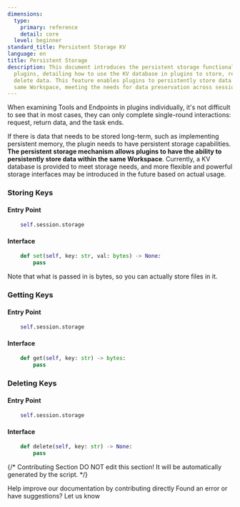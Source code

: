 ```yaml
---
dimensions:
  type:
    primary: reference
    detail: core
  level: beginner
standard_title: Persistent Storage KV
language: en
title: Persistent Storage
description: This document introduces the persistent storage functionality in Dify
  plugins, detailing how to use the KV database in plugins to store, retrieve, and
  delete data. This feature enables plugins to persistently store data within the
  same Workspace, meeting the needs for data preservation across sessions.
---
```


When examining Tools and Endpoints in plugins individually, it's not difficult to see that in most cases, they can only complete single-round interactions: request, return data, and the task ends.

If there is data that needs to be stored long-term, such as implementing persistent memory, the plugin needs to have persistent storage capabilities. **The persistent storage mechanism allows plugins to have the ability to persistently store data within the same Workspace**. Currently, a KV database is provided to meet storage needs, and more flexible and powerful storage interfaces may be introduced in the future based on actual usage.

### Storing Keys

#### **Entry Point**

```python
    self.session.storage
```

#### **Interface**

```python
    def set(self, key: str, val: bytes) -> None:
        pass
```

Note that what is passed in is bytes, so you can actually store files in it.

### Getting Keys

#### **Entry Point**

```python
    self.session.storage
```

#### **Interface**

```python
    def get(self, key: str) -> bytes:
        pass
```

### Deleting Keys

#### **Entry Point**

```python
    self.session.storage
```

#### **Interface**

```python
    def delete(self, key: str) -> None:
        pass
```

{/*
Contributing Section
DO NOT edit this section!
It will be automatically generated by the script.
*/}

<CardGroup cols="2">
    <Card
        title="Edit this page"
        icon="pen-to-square"
        href="https://github.com/langgenius/dify-docs-mintlify/edit/main/plugin-dev-en/0411-persistent-storage-kv.mdx"
    >
        Help improve our documentation by contributing directly
    </Card>
    <Card
        title="Report an issue"
        icon="github"
        href="https://github.com/langgenius/dify-docs-mintlify/issues/new?title=Documentation%20Issue%3A%20persistent-storage&body=%23%23%20Issue%20Description%0A%3C%21--%20Please%20briefly%20describe%20the%20issue%20you%20found%20--%3E%0A%0A%23%23%20Page%20Link%0Ahttps%3A%2F%2Fgithub.com%2Flanggenius%2Fdify-docs-mintlify%2Fblob%2Fmain%2Fplugin-dev-en%2F0411-persistent-storage-kv.mdx%0A%0A%23%23%20Suggested%20Changes%0A%3C%21--%20If%20you%20have%20specific%20suggestions%20for%20changes%2C%20please%20describe%20them%20here%20--%3E%0A%0A%3C%21--%20Thank%20you%20for%20helping%20improve%20our%20documentation%21%20--%3E"
    >
        Found an error or have suggestions? Let us know
    </Card>
</CardGroup>
